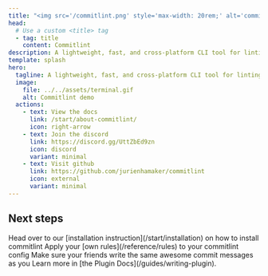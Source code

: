 ```yaml
---
title: "<img src='/commitlint.png' style='max-width: 20rem;' alt='commitlint' />"
head:
  # Use a custom <title> tag
  - tag: title
    content: Commitlint
description: A lightweight, fast, and cross-platform CLI tool for linting Git commit messages.
template: splash
hero:
  tagline: A lightweight, fast, and cross-platform CLI tool for linting Git commit messages.
  image:
    file: ../../assets/terminal.gif
    alt: Commitlint demo
  actions:
    - text: View the docs
      link: /start/about-commitlint/
      icon: right-arrow
    - text: Join the discord
      link: https://discord.gg/UttZbEd9zn
      icon: discord
      variant: minimal
    - text: Visit github
      link: https://github.com/jurienhamaker/commitlint
      icon: external
      variant: minimal
---
```



## Next steps

<CardGrid stagger>
  <Card title="Install commitlint" icon="download">
    Head over to our [installation instruction](/start/installation) on how to
    install commitlint
  </Card>
  <Card title="Update your config" icon="setting">
    Apply your [own rules](/reference/rules) to your commitlint config
  </Card>
  <Card title="Tell your friends" icon="telegram">
    Make sure your friends write the same awesome commit messages as you
  </Card>
  <Card title="Write your first plugin" icon="add-document">
    Learn more in [the Plugin Docs](/guides/writing-plugin).
  </Card>
</CardGrid>
